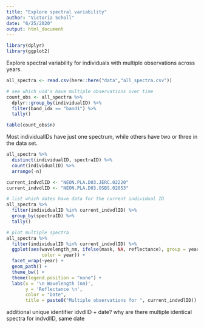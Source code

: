 ```yaml
---
title: "Explore spectral variability"
author: "Victoria Scholl"
date: "6/25/2020"
output: html_document
---
```


```r
library(dplyr)
library(ggplot2)
```


Explore spectral variability for individuals with multiple observations across years.

```r
all_spectra <- read.csv(here::here("data","all_spectra.csv"))
```

```r
# see which uid's have multiple observations over time 
count_obs <- all_spectra %>%
  dplyr::group_by(individualID) %>% 
  filter(band_idx == "band1") %>%
  tally() 

table(count_obs$n)
```

Most individualIDs have just one spectrum, while others have two or three in the data set. 

```r
all_spectra %>%
  distinct(individualID, spectraID) %>%
  count(individualID) %>%
  arrange(-n)
```

```r
current_indvdlID <- "NEON.PLA.D03.JERC.02220"
current_indvdlID <- "NEON.PLA.D03.OSBS.02053"

# list which dates have data for the current individual ID 
all_spectra %>%
  filter(individualID %in% current_indvdlID) %>%
  group_by(spectraID) %>% 
  tally()

# plot multiple spectra
all_spectra %>%
  filter(individualID %in% current_indvdlID) %>% 
  ggplot(aes(wavelength_nm, ifelse(mask, NA, reflectance), group = year,
             color = year)) + 
  facet_wrap(~year) + 
  geom_path() + 
  theme_bw() + 
  theme(legend.position = "none") + 
  labs(x = '\n Wavelength (nm)',
       y = 'Reflectance \n',
       color = "Date",
       title = paste0("Multiple observations for ", current_indvdlID))
```

additional unique identifier idvdlID + date? 
why are there multiple identical spectra for indvdlID, same date
